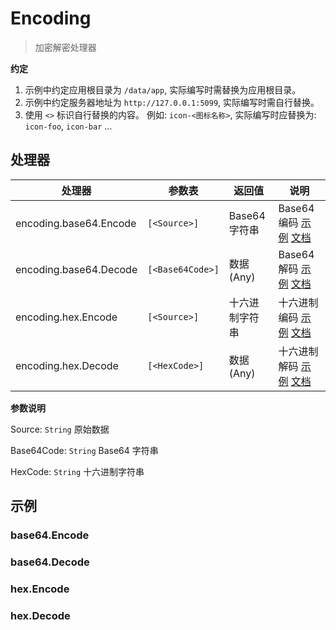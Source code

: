 # Encoding

<blockquote>
  <p>加密解密处理器</p>
</blockquote>

**约定**

1. 示例中约定应用根目录为 `/data/app`, 实际编写时需替换为应用根目录。
2. 示例中约定服务器地址为 `http://127.0.0.1:5099`, 实际编写时需自行替换。
3. 使用 `<>` 标识自行替换的内容。 例如: `icon-<图标名称>`, 实际编写时应替换为: `icon-foo`, `icon-bar` ...

## 处理器

| 处理器                 | 参数表           | 返回值         | 说明                                                              |
| ---------------------- | ---------------- | -------------- | ----------------------------------------------------------------- |
| encoding.base64.Encode | `[<Source>]`     | Base64 字符串  | Base64 编码 [示例](#base64encode) [文档](./Encoding/Base64Encode) |
| encoding.base64.Decode | `[<Base64Code>]` | 数据 (Any)     | Base64 解码 [示例](#base64decode) [文档](./Encoding/Base64Decode) |
| encoding.hex.Encode    | `[<Source>]`     | 十六进制字符串 | 十六进制编码 [示例](#hexencode) [文档](./Encoding/HexEncode)      |
| encoding.hex.Decode    | `[<HexCode>]`    | 数据 (Any)     | 十六进制解码 [示例](#hexdecode) [文档](./Encoding/HexDecode)      |

**参数说明**

Source: `String` 原始数据

Base64Code: `String` Base64 字符串

HexCode: `String` 十六进制字符串

## 示例

### base64.Encode

### base64.Decode

### hex.Encode

### hex.Decode
